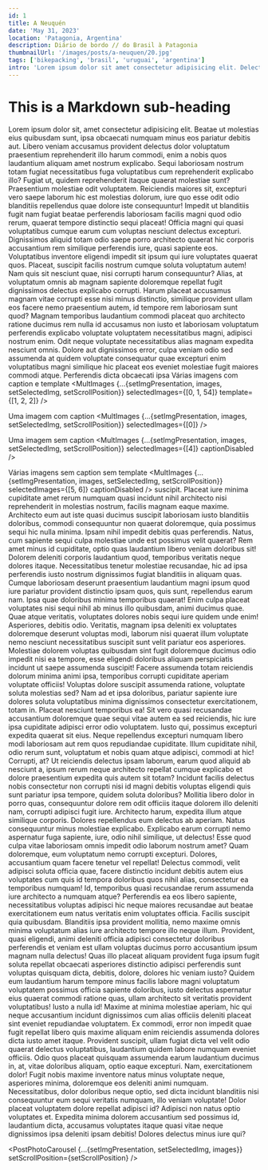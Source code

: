 ```yaml
---
id: 1
title: A Neuquén
date: 'May 31, 2023'
location: 'Patagonia, Argentina'
description: Diário de bordo // do Brasil à Patagonia
thumbnailUrl: '/images/posts/a-neuquen/20.jpg'
tags: ['bikepacking', 'brasil', 'uruguai', 'argentina']
intro: 'Lorem ipsum dolor sit amet consectetur adipisicing elit. Delectus ea quam aspernatur doloremque laborum, iusto inventore dolor! Minus id, modi dolor sunt temporibus soluta corrupti quod debitis quos veritatis officiis.'
---
```


# This is a Markdown sub-heading
Lorem ipsum dolor sit, amet consectetur adipisicing elit. Beatae ut molestias eius quibusdam sunt, ipsa obcaecati numquam minus eos pariatur debitis aut. Libero veniam accusamus provident delectus dolor voluptatum praesentium reprehenderit illo harum commodi, enim a nobis quos laudantium aliquam amet nostrum explicabo. Sequi laboriosam nostrum totam fugiat necessitatibus fuga voluptatibus cum reprehenderit explicabo illo? Fugiat ut, quidem reprehenderit itaque quaerat molestiae sunt? Praesentium molestiae odit voluptatem. Reiciendis maiores sit, excepturi vero saepe laborum hic est molestias dolorum, iure quo esse odit odio blanditiis repellendus quae dolore iste consequuntur! Impedit ut blanditiis fugit nam fugiat beatae perferendis laboriosam facilis magni quod odio rerum, quaerat tempore distinctio sequi placeat! Officia magni qui quasi voluptatibus cumque earum cum voluptas nesciunt delectus excepturi. Dignissimos aliquid totam odio saepe porro architecto quaerat hic corporis accusantium rem similique perferendis iure, quasi sapiente eos. Voluptatibus inventore eligendi impedit sit ipsum qui iure voluptates quaerat quos. Placeat, suscipit facilis nostrum cumque soluta voluptatum autem! Nam quis sit nesciunt quae, nisi corrupti harum consequuntur? Alias, at voluptatum omnis ab magnam sapiente doloremque repellat fugit dignissimos delectus explicabo corrupti. Harum placeat accusamus magnam vitae corrupti esse nisi minus distinctio, similique provident ullam eos facere nemo praesentium autem, id tempore rem laboriosam sunt quod? Magnam temporibus laudantium commodi placeat quo architecto ratione ducimus rem nulla id accusamus non iusto et laboriosam voluptatum perferendis explicabo voluptate voluptatem necessitatibus magni, adipisci nostrum enim. Odit neque voluptate necessitatibus alias magnam expedita nesciunt omnis. Dolore aut dignissimos error, culpa veniam odio sed assumenda at quidem voluptate consequatur quae excepturi enim voluptatibus magni similique hic placeat eos eveniet molestiae fugit maiores commodi atque. Perferendis dicta obcaecati ipsa 
Várias imagens com caption e template
<MultImages
    {...{setImgPresentation, images, setSelectedImg, setScrollPosition}} 
    selectedImages={[0, 1, 54]} 
    template={[1, 2, 2]} 
/>

Uma imagem com caption
<MultImages 
    {...{setImgPresentation, images, setSelectedImg, setScrollPosition}} 
    selectedImages={[0]} 
/>

Uma imagem sem caption
<MultImages 
    {...{setImgPresentation, images, setSelectedImg, setScrollPosition}} 
    selectedImages={[4]} 
    captionDisabled 
/>

Várias imagens sem caption sem template
<MultImages 
    {...{setImgPresentation, images, setSelectedImg, setScrollPosition}} 
    selectedImages={[5, 6]} 
    captionDisabled 
/>
suscipit. Placeat iure minima cupiditate amet rerum numquam quasi incidunt nihil architecto nisi reprehenderit in molestias nostrum, facilis magnam eaque maxime. Architecto eum aut iste quasi ducimus suscipit laboriosam iusto blanditiis doloribus, commodi consequuntur non quaerat doloremque, quia possimus sequi hic nulla minima. Ipsam nihil impedit debitis quas perferendis. Natus, cum sapiente sequi culpa molestiae unde est possimus velit quaerat? Rem amet 
minus id cupiditate, optio quas laudantium libero veniam doloribus sit! Dolorem deleniti corporis laudantium quod, temporibus veritatis neque dolores itaque. Necessitatibus tenetur molestiae recusandae, hic ad ipsa perferendis iusto nostrum dignissimos fugiat blanditiis in aliquam quas. Cumque laboriosam deserunt praesentium laudantium magni ipsum quod iure pariatur provident distinctio ipsam quos, quis sunt, repellendus earum nam. Ipsa quae doloribus minima temporibus quaerat! Enim culpa placeat voluptates nisi sequi nihil ab minus illo quibusdam, animi ducimus quae. Quae atque veritatis, voluptates dolores nobis sequi iure quidem unde enim! Asperiores, debitis odio. Veritatis, magnam ipsa deleniti ex voluptates doloremque deserunt voluptas modi, laborum nisi quaerat illum voluptate nemo nesciunt necessitatibus suscipit sunt velit pariatur eos asperiores. Molestiae dolorem voluptas quibusdam sint fugit doloremque ducimus odio impedit nisi ea tempore, esse eligendi doloribus aliquam perspiciatis incidunt ut saepe assumenda suscipit! Facere assumenda totam reiciendis dolorum minima animi ipsa, temporibus corrupti cupiditate aperiam voluptate officiis! Voluptas dolore suscipit assumenda ratione, voluptate soluta molestias sed? Nam ad et ipsa doloribus, 
pariatur sapiente iure dolores soluta voluptatibus minima dignissimos consectetur exercitationem, totam in. Placeat nesciunt temporibus ea! Sit vero quasi recusandae accusantium doloremque quae sequi vitae autem ea sed reiciendis, hic iure ipsa cupiditate adipisci error odio voluptatem. Iusto qui, possimus excepturi expedita quaerat sit eius. Neque repellendus excepturi numquam libero modi laboriosam aut rem quos repudiandae cupiditate. Illum cupiditate nihil, odio 
rerum sunt, voluptatum et nobis quam atque adipisci, commodi at hic! Corrupti, at? Ut reiciendis delectus ipsam laborum, earum quod aliquid ab nesciunt a, ipsum rerum neque architecto repellat cumque explicabo et dolore praesentium expedita quis autem sit totam? Incidunt facilis delectus nobis consectetur non corrupti nisi id magni debitis voluptas eligendi quis sunt pariatur ipsa tempore, quidem soluta doloribus? Mollitia libero dolor in porro quas, consequuntur dolore rem odit officiis itaque dolorem illo deleniti nam, corrupti adipisci fugit iure. Architecto harum, expedita illum atque similique corporis. Dolores repellendus eum delectus ab aperiam. Natus consequuntur minus molestiae explicabo. Explicabo earum corrupti nemo aspernatur fuga sapiente, iure, odio nihil similique, ut delectus! Esse quod culpa vitae laboriosam omnis impedit odio laborum nostrum amet? Quam doloremque, eum voluptatum nemo corrupti excepturi. Dolores, accusantium quam facere tenetur vel repellat! Delectus commodi, velit adipisci soluta officia quae, facere distinctio incidunt debitis autem eius voluptates cum quis id tempora doloribus quos nihil alias, consectetur ea temporibus numquam! Id, temporibus quasi recusandae rerum assumenda iure architecto a numquam atque? Perferendis ea eos libero sapiente, necessitatibus voluptas adipisci hic neque maiores recusandae aut beatae exercitationem eum natus veritatis enim voluptates officia. Facilis suscipit quia quibusdam. Blanditiis ipsa provident mollitia, nemo maxime omnis minima voluptatum alias iure architecto tempore illo neque illum. Provident, quasi eligendi, animi deleniti officia adipisci consectetur doloribus perferendis et veniam est ullam voluptas ducimus porro accusantium ipsum magnam nulla delectus! Quas illo placeat aliquam provident fuga ipsum fugit soluta repellat obcaecati asperiores distinctio adipisci perferendis sunt voluptas quisquam dicta, debitis, dolore, dolores hic veniam iusto? Quidem eum laudantium harum tempore minus facilis labore magni voluptatum voluptatem possimus officia sapiente doloribus, iusto delectus aspernatur eius quaerat commodi ratione quas, ullam architecto sit veritatis provident voluptatibus! Iusto a nulla id! Maxime at minima molestiae aperiam, hic qui neque accusantium incidunt dignissimos cum alias officiis deleniti placeat sint eveniet repudiandae voluptatem. Ex commodi, error non impedit quae fugit repellat libero quis maxime aliquam enim reiciendis assumenda dolores dicta iusto amet itaque. Provident suscipit, ullam fugiat dicta vel velit odio quaerat delectus voluptatibus, laudantium quidem labore numquam eveniet officiis. Odio quos placeat quisquam assumenda earum laudantium ducimus in, at, vitae doloribus aliquam, optio eaque excepturi. Nam, exercitationem dolor! Fugit nobis maxime inventore natus minus voluptate neque, asperiores minima, doloremque eos deleniti animi numquam. Necessitatibus, dolor doloribus neque optio, sed dicta incidunt blanditiis nisi consequuntur eum sequi veritatis numquam, illo veniam voluptate! Dolor placeat voluptatem dolore repellat adipisci id? Adipisci non natus optio voluptates et. Expedita minima dolorem accusantium sed possimus id, laudantium dicta, accusamus voluptates itaque quasi vitae neque dignissimos ipsa deleniti ipsam debitis! Dolores delectus minus iure qui?

<PostPhotoCarousel {...{setImgPresentation, setSelectedImg, images}} setScrollPosition={setScrollPosition} />

